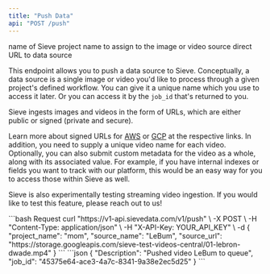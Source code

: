 ```yaml
---
title: "Push Data"
api: "POST /push"
---
```


<ParamField body="project_name" type="string" required>
  name of Sieve project
</ParamField>

<ParamField body="source_name" type="string" required>
  name to assign to the image or video source
</ParamField>

<ParamField body="source_url" type="string" required>
  direct URL to data source
</ParamField>

This endpoint allows you to push a data source to Sieve. Conceptually, a data source is a single image or video you'd like to process through a given
project's defined workflow. You can give it a unique name which you use to access it later. Or you can access it by the `job_id` that's returned to you.

Sieve ingests images and videos in the form of URLs, which are either public or signed (private and secure).

Learn more about signed URLs for [AWS](https://docs.aws.amazon.com/AmazonS3/latest/userguide/ShareObjectPreSignedURL.html) or [GCP](https://cloud.google.com/storage/docs/access-control/signed-urls) at the respective links. In addition, you need to supply a unique video name for each video. Optionally, you can also submit custom metadata for the video as a whole, along with its associated value. For example, if you have internal indexes or fields you want to track with our platform, this would be an easy way for you to access those within Sieve as well.

Sieve is also experimentally testing streaming video ingestion. If you would like to test this feature, please reach out to us!

<RequestExample>
```bash Request
curl "https://v1-api.sievedata.com/v1/push" \
  -X POST \
  -H "Content-Type: application/json" \
  -H "X-API-Key: YOUR_API_KEY" \
  -d {
    "project_name": "mom",
    "source_name": "LeBum",
    "source_url": "https://storage.googleapis.com/sieve-test-videos-central/01-lebron-dwade.mp4"
  }
```
</RequestExample>
<ResponseExample>
```json
{
  "Description": "Pushed video LeBum to queue",
  "job_id": "45375e64-ace3-4a7c-8341-9a38e2ec5d25"
}
```
</ResponseExample>
